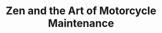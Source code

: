---
title: "Zen and the Art of Motorcycle Maintenance"
bookCover: "/assets/book-covers/zen-and-the-art.jpg"
bookAuthor: "Robert M. Pirsig"
rating: 10
done: false
tags: []
summary: false
detailedNotes: false
amazonLink: ""
amazonAffiliateLink: ""
---